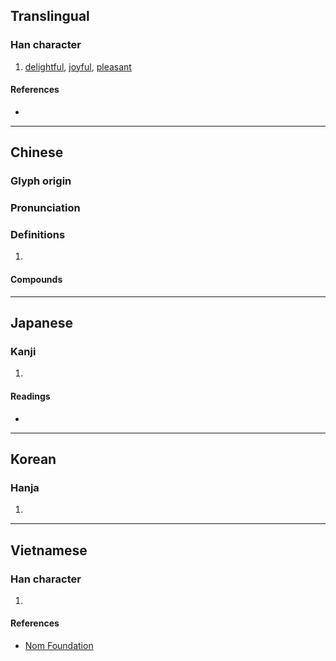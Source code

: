 {{also|欣}}
{{character info/new}}
==Translingual==

===Han character===
{{Han char|rn=61|rad=心|as=04|sn=7|four=92021|canj=PHML|ids=⿰忄斤}}

# [[delightful]], [[joyful]], [[pleasant]]

====References====
* {{Han ref|kx=0378.310|dkj=10401|dj=0707.010|hdz=42277.050|uh=5FFB|ud=24571|bh=CAE3|bd=51939}}

----

==Chinese==
{{zh-forms}}

===Glyph origin===
{{Han etym}}

===Pronunciation===
{{zh-pron
|m=xīn
|m-s=
|c=jan1
|c-t=
|g=
|h=pfs=
|j=
|md=
|mn=
|mn-t=
|w=
|x=
|mc=y
|oc=y
|cat=
}}

===Definitions===
{{zh-hanzi}}

# {{rfdef|zh}}

====Compounds====
{{zh-der|忻喜|忻州|忻忻得意|忻悅|忻然|歡忻|歡忻踴躍|歡忻鼓舞}}

----

==Japanese==

===Kanji===
{{ja-kanji|grade=|rs=心04}}

# {{defn|lang=ja|sort=心04}}

====Readings====
* {{ja-readings
|goon=こん
|kanon=きん
|kun=よろこ-ぶ, よろこ-び, うやま-う, あき-らめる, ひら-く, よし
}}

----

==Korean==

===Hanja===
{{ko-hanja|hangeul=흔|eumhun=|rv=heun|mr=hŭn|y=hun}}

# {{defn|lang=ko|sort=心04}}

----

==Vietnamese==

===Han character===
{{vi-hantu|rs=心04|[[hân]], [[hớn]]}}

# {{defn|lang=vi|sort=心04}}

====References====
* [http://nomfoundation.org/common/nom_details.php?codepoint=5ffb Nom Foundation]